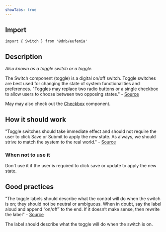```yaml
---
showTabs: true
---
```


## Import

```tsx
import { Switch } from '@dnb/eufemia'
```

## Description

_Also known as a toggle switch or a toggle._

The Switch component (toggle) is a digital on/off switch.
Toggle switches are best used for changing the state of system functionalities and preferences. "Toggles may replace two radio buttons or a single checkbox to allow users to choose between two opposing states." - [Source][1]

May may also check out the [Checkbox](/uilib/components/checkbox) component.

## How it **should** work

"Toggle switches should take immediate effect and should not require the user to click Save or Submit to apply the new state. As always, we should strive to match the system to the real world." - [Source][1]

### When not to use it

Don't use it if the user is required to click save or update to apply the new state.

## Good practices

"The toggle labels should describe what the control will do when the switch is on; they should not be neutral or ambiguous. When in doubt, say the label aloud and append “on/off” to the end. If it doesn’t make sense, then rewrite the label" - [Source][1]

The label should describe what the toggle will do when the switch is on.

[1]: https://www.nngroup.com/articles/toggle-switch-guidelines/
